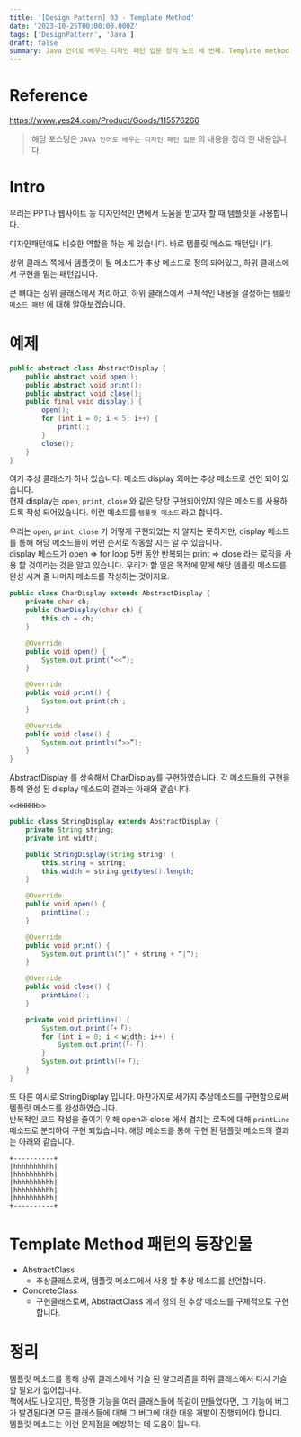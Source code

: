 ```yaml
---
title: '[Design Pattern] 03 - Template Method'
date: '2023-10-25T00:00:00.000Z'
tags: ['DesignPattern', 'Java']
draft: false
summary: Java 언어로 배우는 디자인 패턴 입문 정리 노트 세 번째. Template method 패턴에 대하여.
---
```


# Reference

https://www.yes24.com/Product/Goods/115576266

> 해당 포스팅은 `JAVA 언어로 배우는 디자인 패턴 입문` 의 내용을 정리 한 내용입니다.

# Intro

우리는 PPT나 웹사이트 등 디자인적인 면에서 도움을 받고자 할 때 템플릿을 사용합니다.

디자인패턴에도 비슷한 역할을 하는 게 있습니다. 바로 템플릿 메소드 패턴입니다.

상위 클래스 쪽에서 템플릿이 될 메소드가 추상 메소드로 정의 되어있고, 하위 클래스에서 구현을 맡는 패턴입니다.

큰 뼈대는 상위 클래스에서 처리하고, 하위 클래스에서 구체적인 내용을 결정하는 `템플릿 메소드 패턴` 에 대해 알아보겠습니다.

# 예제

```java
public abstract class AbstractDisplay {
    public abstract void open();
    public abstract void print();
    public abstract void close();
    public final void display() {
        open();
        for (int i = 0; i < 5; i++) {
            print();
        }
        close();
    }
}
```

여기 추상 클래스가 하나 있습니다. 메소드 display 외에는 추상 메소드로 선언 되어 있습니다.  
현재 display는 `open`, `print`, `close` 와 같은 당장 구현되어있지 않은 메소드를 사용하도록 작성 되어있습니다.
이런 메소드를 `템플릿 메소드` 라고 합니다.

우리는 `open`, `print`, `close` 가 어떻게 구현되었는 지 알지는 못하지만, display 메소드를 통해 해당 메소드들이 어떤 순서로 작동할 지는 알 수 있습니다.  
display 메소드가 open => for loop 5번 동안 반복되는 print => close 라는 로직을 사용 할 것이라는 것을 알고 있습니다. 우리가 할 일은 목적에 맡게 해당 템플릿 메소드를 완성 시켜 줄 나머지 메소드를 작성하는 것이지요.

```java
public class CharDisplay extends AbstractDisplay {
    private char ch;
    public CharDisplay(char ch) {
        this.ch = ch;
    }

    @Override
    public void open() {
        System.out.print(“<<”);
    }

    @Override
    public void print() {
        System.out.print(ch);
    }

    @Override
    public void close() {
        System.out.println(“>>”);
    }
}
```

AbstractDisplay 를 상속해서 CharDisplay를 구현하였습니다. 각 메소드들의 구현을 통해 완성 된 display 메소드의 결과는 아래와 같습니다.

```shell
<<HHHHH>>
```

```java
public class StringDisplay extends AbstractDisplay {
    private String string;
    private int width;

    public StringDisplay(String string) {
        this.string = string;
        this.width = string.getBytes().length;
    }

    @Override
    public void open() {
        printLine();
    }

    @Override
    public void print() {
        System.out.println(“|” + string + “|”);
    }

    @Override
    public void close() {
        printLine();
    }

    private void printLine() {
        System.out.print(「+「);
        for (int i = 0; i < width; i++) {
            System.out.print(「-「);
        }
        System.out.println(「+「);
    }
}
```

또 다른 예시로 StringDisplay 입니다. 마찬가지로 세가지 추상메소드를 구현함으로써 템플릿 메소드를 완성하였습니다.  
반복적인 코드 작성을 줄이기 위해 open과 close 에서 겹치는 로직에 대해 `printLine` 메소드로 분리하여 구현 되었습니다.
해당 메소드를 통해 구현 된 템플릿 메소드의 결과는 아래와 같습니다.

```shell
+----------+
|hhhhhhhhhh|
|hhhhhhhhhh|
|hhhhhhhhhh|
|hhhhhhhhhh|
|hhhhhhhhhh|
+----------+
```

# Template Method 패턴의 등장인물

- AbstractClass
  - 추상클래스로써, 템플릿 메소드에서 사용 할 추상 메소드를 선언합니다.
- ConcreteClass
  - 구현클래스로써, AbstractClass 에서 정의 된 추상 메소드를 구체적으로 구현합니다.

# 정리

템플릿 메소드를 통해 상위 클래스에서 기술 된 알고리즘을 하위 클래스에서 다시 기술 할 필요가 없어집니다.  
책에서도 나오지만, 특정한 기능을 여러 클래스들에 똑같이 만들었다면, 그 기능에 버그가 발견된다면 모든 클래스들에 대해 그 버그에 대한 대응 개발이 진행되어야 합니다.  
템플릿 메소드는 이런 문제점을 예방하는 데 도움이 됩니다.
